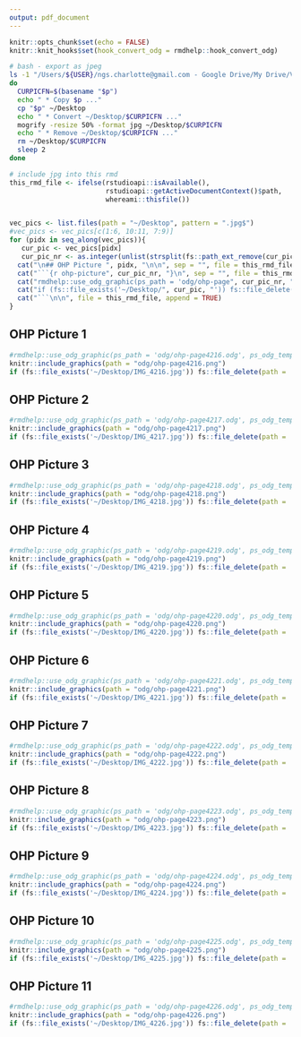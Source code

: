 ```yaml
---
output: pdf_document
---
```


```r
knitr::opts_chunk$set(echo = FALSE)
knitr::knit_hooks$set(hook_convert_odg = rmdhelp::hook_convert_odg)
```

```bash
# bash - export as jpeg
ls -1 "/Users/${USER}/ngs.charlotte@gmail.com - Google Drive/My Drive/Vorlesung/ASM/SS2024/OHP-L12"/* | while read p
do
  CURPICFN=$(basename "$p")
  echo " * Copy $p ..."
  cp "$p" ~/Desktop
  echo " * Convert ~/Desktop/$CURPICFN ..."
  mogrify -resize 50% -format jpg ~/Desktop/$CURPICFN
  echo " * Remove ~/Desktop/$CURPICFN ..."
  rm ~/Desktop/$CURPICFN
  sleep 2
done
```

```r
# include jpg into this rmd
this_rmd_file <- ifelse(rstudioapi::isAvailable(),
                        rstudioapi::getActiveDocumentContext()$path,
                        whereami::thisfile())


vec_pics <- list.files(path = "~/Desktop", pattern = ".jpg$")
#vec_pics <- vec_pics[c(1:6, 10:11, 7:9)]
for (pidx in seq_along(vec_pics)){
   cur_pic <- vec_pics[pidx]
   cur_pic_nr <- as.integer(unlist(strsplit(fs::path_ext_remove(cur_pic), "_"))[2])
  cat("\n## OHP Picture ", pidx, "\n\n", sep = "", file = this_rmd_file, append = TRUE)
  cat("```{r ohp-picture", cur_pic_nr, "}\n", sep = "", file = this_rmd_file, append = TRUE)
  cat("rmdhelp::use_odg_graphic(ps_path = 'odg/ohp-page", cur_pic_nr, ".odg', ps_odg_template = 'odg_draw_a4_portrait')\n", sep = "", file = this_rmd_file, append = TRUE)
  cat("if (fs::file_exists('~/Desktop/", cur_pic, "')) fs::file_delete(path = '~/Desktop/", cur_pic, "')\n", sep = "", file = this_rmd_file, append = TRUE)
  cat("```\n\n", file = this_rmd_file, append = TRUE)
}
```

## OHP Picture 1

```r
#rmdhelp::use_odg_graphic(ps_path = 'odg/ohp-page4216.odg', ps_odg_template = 'odg_draw_a4_portrait')
knitr::include_graphics(path = "odg/ohp-page4216.png")
if (fs::file_exists('~/Desktop/IMG_4216.jpg')) fs::file_delete(path = '~/Desktop/IMG_4216.jpg')
```


## OHP Picture 2

```r
#rmdhelp::use_odg_graphic(ps_path = 'odg/ohp-page4217.odg', ps_odg_template = 'odg_draw_a4_portrait')
knitr::include_graphics(path = "odg/ohp-page4217.png")
if (fs::file_exists('~/Desktop/IMG_4217.jpg')) fs::file_delete(path = '~/Desktop/IMG_4217.jpg')
```


## OHP Picture 3

```r
#rmdhelp::use_odg_graphic(ps_path = 'odg/ohp-page4218.odg', ps_odg_template = 'odg_draw_a4_portrait')
knitr::include_graphics(path = "odg/ohp-page4218.png")
if (fs::file_exists('~/Desktop/IMG_4218.jpg')) fs::file_delete(path = '~/Desktop/IMG_4218.jpg')
```


## OHP Picture 4

```r
#rmdhelp::use_odg_graphic(ps_path = 'odg/ohp-page4219.odg', ps_odg_template = 'odg_draw_a4_portrait')
knitr::include_graphics(path = "odg/ohp-page4219.png")
if (fs::file_exists('~/Desktop/IMG_4219.jpg')) fs::file_delete(path = '~/Desktop/IMG_4219.jpg')
```


## OHP Picture 5

```r
#rmdhelp::use_odg_graphic(ps_path = 'odg/ohp-page4220.odg', ps_odg_template = 'odg_draw_a4_portrait')
knitr::include_graphics(path = "odg/ohp-page4220.png")
if (fs::file_exists('~/Desktop/IMG_4220.jpg')) fs::file_delete(path = '~/Desktop/IMG_4220.jpg')
```


## OHP Picture 6

```r
#rmdhelp::use_odg_graphic(ps_path = 'odg/ohp-page4221.odg', ps_odg_template = 'odg_draw_a4_portrait')
knitr::include_graphics(path = "odg/ohp-page4221.png")
if (fs::file_exists('~/Desktop/IMG_4221.jpg')) fs::file_delete(path = '~/Desktop/IMG_4221.jpg')
```


## OHP Picture 7

```r
#rmdhelp::use_odg_graphic(ps_path = 'odg/ohp-page4222.odg', ps_odg_template = 'odg_draw_a4_portrait')
knitr::include_graphics(path = "odg/ohp-page4222.png")
if (fs::file_exists('~/Desktop/IMG_4222.jpg')) fs::file_delete(path = '~/Desktop/IMG_4222.jpg')
```


## OHP Picture 8

```r
#rmdhelp::use_odg_graphic(ps_path = 'odg/ohp-page4223.odg', ps_odg_template = 'odg_draw_a4_portrait')
knitr::include_graphics(path = "odg/ohp-page4223.png")
if (fs::file_exists('~/Desktop/IMG_4223.jpg')) fs::file_delete(path = '~/Desktop/IMG_4223.jpg')
```


## OHP Picture 9

```r
#rmdhelp::use_odg_graphic(ps_path = 'odg/ohp-page4224.odg', ps_odg_template = 'odg_draw_a4_portrait')
knitr::include_graphics(path = "odg/ohp-page4224.png")
if (fs::file_exists('~/Desktop/IMG_4224.jpg')) fs::file_delete(path = '~/Desktop/IMG_4224.jpg')
```


## OHP Picture 10

```r
#rmdhelp::use_odg_graphic(ps_path = 'odg/ohp-page4225.odg', ps_odg_template = 'odg_draw_a4_portrait')
knitr::include_graphics(path = "odg/ohp-page4225.png")
if (fs::file_exists('~/Desktop/IMG_4225.jpg')) fs::file_delete(path = '~/Desktop/IMG_4225.jpg')
```


## OHP Picture 11

```r
#rmdhelp::use_odg_graphic(ps_path = 'odg/ohp-page4226.odg', ps_odg_template = 'odg_draw_a4_portrait')
knitr::include_graphics(path = "odg/ohp-page4226.png")
if (fs::file_exists('~/Desktop/IMG_4226.jpg')) fs::file_delete(path = '~/Desktop/IMG_4226.jpg')
```
           
